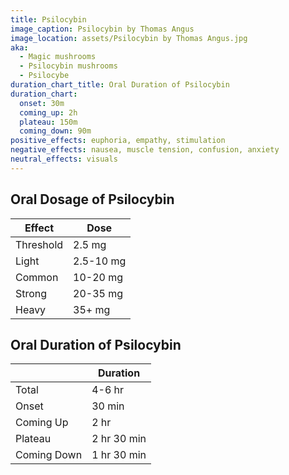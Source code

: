 ```yaml
---
title: Psilocybin
image_caption: Psilocybin by Thomas Angus
image_location: assets/Psilocybin by Thomas Angus.jpg
aka:
  - Magic mushrooms
  - Psilocybin mushrooms
  - Psilocybe
duration_chart_title: Oral Duration of Psilocybin
duration_chart:
  onset: 30m
  coming_up: 2h
  plateau: 150m
  coming_down: 90m
positive_effects: euphoria, empathy, stimulation
negative_effects: nausea, muscle tension, confusion, anxiety
neutral_effects: visuals
---
```


## Oral Dosage of Psilocybin
| Effect | Dose |
| --- | --- |
| Threshold | 2.5 mg |
| Light | 2.5-10 mg |
| Common | 10-20 mg |
| Strong | 20-35 mg |
| Heavy | 35+ mg |

## Oral Duration of Psilocybin
|  | Duration |
| --- | --- |
| Total | 4-6 hr |
| Onset | 30 min |
| Coming Up | 2 hr |
| Plateau | 2 hr 30 min |
| Coming Down | 1 hr 30 min |





